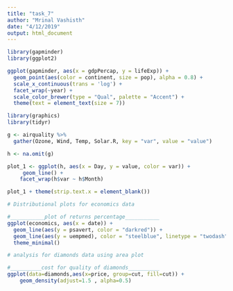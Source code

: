 ```yaml
---
title: "task_7"
author: "Mrinal Vashisth"
date: "4/12/2019"
output: html_document
---
```


```r
library(gapminder)
library(ggplot2)

ggplot(gapminder, aes(x = gdpPercap, y = lifeExp)) +
  geom_point(aes(color = continent, size = pop), alpha = 0.8) +
  scale_x_continuous(trans = 'log') +
  facet_wrap(~year) +
  scale_color_brewer(type = "Qual", palette = "Accent") +
  theme(text = element_text(size = 7))

```

```r
library(graphics)
library(tidyr)

g <- airquality %>%
  gather(Ozone, Wind, Temp, Solar.R, key = "var", value = "value") 

h <- na.omit(g)

plot_1 <- ggplot(h, aes(x = Day, y = value, color = var)) +
     geom_line() +
    facet_wrap(h$var ~ h$Month) 

plot_1 + theme(strip.text.x = element_blank()) 

```

```r

# Distributional plots for economics data

#___________plot of returns percentage___________
ggplot(economics, aes(x = date)) + 
  geom_line(aes(y = psavert, color = "darkred")) + 
  geom_line(aes(y = uempmed), color = "steelblue", linetype = "twodash") + 
  theme_minimal()

# analysis for diamonds data using area plot

#__________cost for quality of diamonds__________
ggplot(data=diamonds,aes(x=price, group=cut, fill=cut)) + 
    geom_density(adjust=1.5 , alpha=0.5)


```